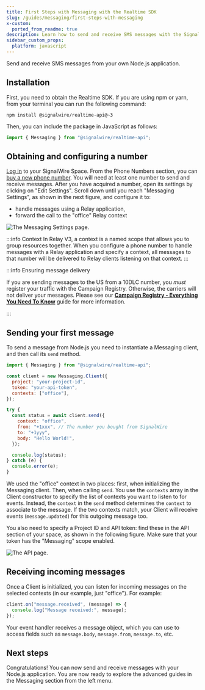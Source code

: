 ```yaml
---
title: First Steps with Messaging with the Realtime SDK
slug: /guides/messaging/first-steps-with-messaging
x-custom:
  ported_from_readme: true
description: Learn how to send and receive SMS messages with the SignalWire Realtime SDK.
sidebar_custom_props:
  platform: javascript
---
```


[buy-a-new-phone-number]: /platform/phone-numbers/getting-started/buying-a-phone-number
[campaign-registry-everything-you-need-to-know]: /messaging/get-started/campaign-registry
[log-in]: https://signalwire.com/signin


Send and receive SMS messages from your own Node.js application.

## Installation

First, you need to obtain the Realtime SDK. If you are using npm or yarn, from
your terminal you can run the following command:

```shell npm2yarn
npm install @signalwire/realtime-api@~3
```

Then, you can include the package in JavaScript as follows:

```js
import { Messaging } from "@signalwire/realtime-api";
```

## Obtaining and configuring a number

[Log in][log-in] to your SignalWire Space.
From the Phone Numbers section, you can
[buy a new phone number][buy-a-new-phone-number].
You will need at least one number to send and receive messages.
After you have acquired a number, open its settings by clicking on "Edit Settings".
Scroll down until you reach "Messaging Settings", as shown in the next figure, and configure it to:

- handle messages using a Relay application,
- forward the call to the "office" Relay context

<Frame caption="Number configuration setting for handling Messages.">

![The Messaging Settings page.](@image/dashboard/relay/app-message-handler.webP)

</Frame>

:::info Context
In Relay V3, a context is a named scope that allows you to group resources together. 
When you configure a phone number to handle messages with a Relay application 
and specify a context, all messages to that number will be delivered to Relay 
clients listening on that context.
:::

:::info Ensuring message delivery

If you are sending messages to the US from a 10DLC number, you _must_ register your traffic with the Campaign Registry.
Otherwise, the carriers will not deliver your messages.
Please see our [**Campaign Registry - Everything You Need To Know**][campaign-registry-everything-you-need-to-know]
guide for more information.

:::

## Sending your first message

To send a message from Node.js you need to instantiate a Messaging client, and then call its `send` method.

```js
import { Messaging } from "@signalwire/realtime-api";

const client = new Messaging.Client({
  project: "your-project-id",
  token: "your-api-token",
  contexts: ["office"],
});

try {
  const status = await client.send({
    context: "office",
    from: "+1xxx", // The number you bought from SignalWire
    to: "+1yyy",
    body: "Hello World!",
  });

  console.log(status);
} catch (e) {
  console.error(e);
}
```

We used the "office" context in two places:
first, when initializing the Messaging client.
Then, when calling `send`.
You use the `contexts` array in the Client constructor to specify the list of contexts you want to listen to for events.
Instead, the `context` in the `send` method determines the `context` to associate to the message.
If the two contexts match, your Client will receive events (`message.updated`) for this outgoing message too.

You also need to specify a Project ID and API token: find these in the API
section of your space, as shown in the following figure. Make sure that your
token has the "Messaging" scope enabled.

<Frame caption="You can find your Project ID and Token from the API tab in your SignalWire Space. Make sure your token has the 'Messaging' scope enabled." >

![The API page.](@image/dashboard/credentials/api-credentials.webp)

</Frame>

## Receiving incoming messages

Once a Client is initialized, you can listen for incoming messages on the
selected contexts (in our example, just "office"). For example:

```js
client.on("message.received", (message) => {
  console.log("Message received:", message);
});
```

Your event handler receives a message object, which you can use to access fields
such as `message.body`, `message.from`, `message.to`, etc.

## Next steps

Congratulations!
You can now send and receive messages with your Node.js application.
You are now ready to explore the advanced guides in the Messaging section from the left menu.